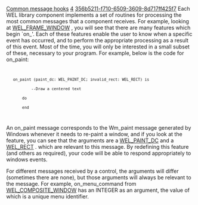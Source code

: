 [[Property:title|Common message hooks]]
[[Property:weight|4]]
[[Property:uuid|356b5211-f710-6509-3609-8d717ff425f7]]
Each WEL library component implements a set of routines for processing the most common messages that a component receives. For example, looking at [[ref:libraries/wel/reference/wel_frame_window_chart|WEL_FRAME_WINDOW]] , you will see that there are many features which begin `on_'. Each of these features enable the user to know when a specific event has occurred, and to perform the appropriate processing as a result of this event. Most of the time, you will only be interested in a small subset of these, necessary to your program. For example, below is the code for on_paint:
<code>
	on_paint (paint_dc: WEL_PAINT_DC; invalid_rect: WEL_RECT) is
			--Draw a centered text
		do
		end 
</code>


An on_paint message corresponds to the Wm_paint message generated by Windows whenever it needs to re-paint a window, and if you look at the feature, you can see that the arguments are a [[ref:libraries/wel/reference/wel_paint_dc_chart|WEL_PAINT_DC]]  and a[[ref:libraries/wel/reference/wel_rect_chart| WEL_RECT]] . which are relevant to this message. By redefining this feature (and others as required), your code will be able to respond appropriately to windows events. 
{{note| '''Note'''. See [[Tutorial Step 2|step2]]  in the [[WEL Tutorial|tutorial]]  for a simple demonstration involving the re-definition of <eiffel>on_left_button_down</eiffel>. }}


For different messages received by a control, the arguments will differ (sometimes there are none), but those arguments will always be relevant to the message. For example, on_menu_command from [[ref:libraries/wel/reference/wel_composite_window_chart|WEL_COMPOSITE_WINDOW]]  has an <eiffel>INTEGER</eiffel> as an argument, the value of which is a unique menu identifier. <br/>

{{note| '''Note'''. Not all windows events have a corresponding `on_' message hook defined in WEL. If you wish to process a Windows message that does not correspond to one of the available features, you will need to redefine process_message. <br/>
}}



